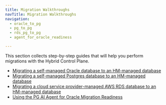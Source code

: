 ```yaml
---
title: Migration Walkthroughs
navTitle: Migration Walkthroughs
navigation:
  - oracle_to_pg
  - pg_to_pg
  - rds_pg_to_pg
  - agent_for_oracle_readiness

---
```


This section collects step-by-step guides that will help you perform migrations with the Hybrid Control Plane. 

-   [Migrating a self-managed Oracle database to an HM-managed database](oracle_to_pg.mdx)
-   [Migrating a self-managed Postgres database to an HM-managed database](pg_to_pg.mdx)
-   [Migrating a cloud service provider-managed AWS RDS database to an HM-managed database](rds_pg_to_pg.mdx)
-   [Using the PG AI Agent for Oracle Migration Readiness](agent_for_oracle_readiness.mdx)
